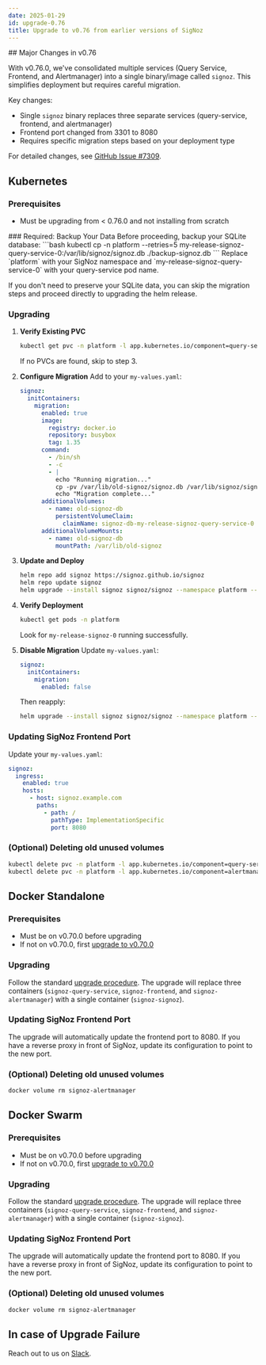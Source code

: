 ```yaml
---
date: 2025-01-29
id: upgrade-0.76
title: Upgrade to v0.76 from earlier versions of SigNoz
---
```


<Admonition type="warning">
## Major Changes in v0.76

With v0.76.0, we've consolidated multiple services (Query Service, Frontend, and Alertmanager) into a single binary/image called `signoz`. This simplifies deployment but requires careful migration.

Key changes:
- Single `signoz` binary replaces three separate services (query-service, frontend, and alertmanager)
- Frontend port changed from 3301 to 8080
- Requires specific migration steps based on your deployment type

For detailed changes, see [GitHub Issue #7309](https://github.com/SigNoz/signoz/issues/7309).
</Admonition>

## Kubernetes

### Prerequisites
- Must be upgrading from < 0.76.0 and not installing from scratch

<Admonition type="warning">
### Required: Backup Your Data
Before proceeding, backup your SQLite database:
```bash
kubectl cp -n platform --retries=5 my-release-signoz-query-service-0:/var/lib/signoz/signoz.db ./backup-signoz.db
```
Replace `platform` with your SigNoz namespace and `my-release-signoz-query-service-0` with your query-service pod name.

If you don't need to preserve your SQLite data, you can skip the migration steps and proceed directly to upgrading the helm release.
</Admonition>

### Upgrading
1. **Verify Existing PVC**
   ```bash
   kubectl get pvc -n platform -l app.kubernetes.io/component=query-service
   ```
   If no PVCs are found, skip to step 3.

2. **Configure Migration**
   Add to your `my-values.yaml`:
   ```yaml
   signoz:
     initContainers:
       migration:
         enabled: true
         image:
           registry: docker.io
           repository: busybox
           tag: 1.35
         command:
           - /bin/sh
           - -c
           - |
             echo "Running migration..."
             cp -pv /var/lib/old-signoz/signoz.db /var/lib/signoz/signoz.db
             echo "Migration complete..."
         additionalVolumes:
           - name: old-signoz-db
             persistentVolumeClaim:
               claimName: signoz-db-my-release-signoz-query-service-0
         additionalVolumeMounts:
           - name: old-signoz-db
             mountPath: /var/lib/old-signoz
   ```

3. **Update and Deploy**
   ```bash
   helm repo add signoz https://signoz.github.io/signoz
   helm repo update signoz
   helm upgrade --install signoz signoz/signoz --namespace platform --values my-values.yaml
   ```

4. **Verify Deployment**
   ```bash
   kubectl get pods -n platform
   ```
   Look for `my-release-signoz-0` running successfully.

5. **Disable Migration**
   Update `my-values.yaml`:
   ```yaml
   signoz:
     initContainers:
       migration:
         enabled: false
   ```
   Then reapply:
   ```bash
   helm upgrade --install signoz signoz/signoz --namespace platform --values my-values.yaml
   ```

### Updating SigNoz Frontend Port
Update your `my-values.yaml`:
```yaml
signoz:
  ingress:
    enabled: true
    hosts:
      - host: signoz.example.com
        paths:
          - path: /
            pathType: ImplementationSpecific
            port: 8080
```

### (Optional) Deleting old unused volumes
```bash
kubectl delete pvc -n platform -l app.kubernetes.io/component=query-service
kubectl delete pvc -n platform -l app.kubernetes.io/component=alertmanager
```

## Docker Standalone

### Prerequisites
- Must be on v0.70.0 before upgrading
- If not on v0.70.0, first [upgrade to v0.70.0](/docs/operate/migration/upgrade-0.70)

### Upgrading
Follow the standard [upgrade procedure](/docs/operate/docker-standalone#upgrade-signoz-cluster). 
The upgrade will replace three containers (`signoz-query-service`, `signoz-frontend`, and `signoz-alertmanager`) 
with a single container (`signoz-signoz`).

### Updating SigNoz Frontend Port
The upgrade will automatically update the frontend port to 8080. If you have a reverse proxy 
in front of SigNoz, update its configuration to point to the new port.

### (Optional) Deleting old unused volumes
```bash
docker volume rm signoz-alertmanager
```

## Docker Swarm

### Prerequisites
- Must be on v0.70.0 before upgrading
- If not on v0.70.0, first [upgrade to v0.70.0](/docs/operate/migration/upgrade-0.70)

### Upgrading
Follow the standard [upgrade procedure](/docs/operate/docker-standalone#upgrade-signoz-cluster). 
The upgrade will replace three containers (`signoz-query-service`, `signoz-frontend`, and `signoz-alertmanager`) 
with a single container (`signoz-signoz`).

### Updating SigNoz Frontend Port
The upgrade will automatically update the frontend port to 8080. If you have a reverse proxy 
in front of SigNoz, update its configuration to point to the new port.

### (Optional) Deleting old unused volumes
```bash
docker volume rm signoz-alertmanager
```

## In case of Upgrade Failure

Reach out to us on [Slack](https://signoz.io/slack).
